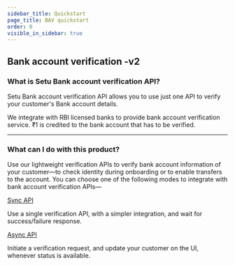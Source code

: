 ```yaml
---
sidebar_title: Quickstart
page_title: BAV quickstart
order: 0
visible_in_sidebar: true
---
```


## Bank account verification -v2

### What is Setu Bank account verification API?

Setu Bank account verification API allows you to use just one API to verify your customer's Bank account details.

We integrate with RBI licensed banks to provide bank account verification service. ₹1 is credited to the bank account that has to be verified.

<hr class="tertiary" />

### What can I do with this product?

Use our lightweight verification APIs to verify bank account information of your customer—to check identity during onboarding or to enable transfers to the account. You can choose one of the following modes to integrate with bank account verification APIs—

<Row>
  <Portion desktopSpan="half">
    <Card padding="small" shape="rounded">
      <a href="/data/bav/api-integration/sync" target="_blank">
        Sync API
      </a>
      <p>
        Use a single verification API, with a simpler integration, and wait for
        success/failure response.
      </p>
    </Card>
  </Portion>
  <Portion desktopSpan="half">
    <Card padding="small" shape="rounded">
      <a href="/data/bav/api-integration/async" target="_blank">
        Async API
      </a>
      <p>
        Initiate a verification request, and update your customer on the UI,
        whenever status is available.
      </p>
    </Card>
  </Portion>
</Row>

<WasPageHelpful />
